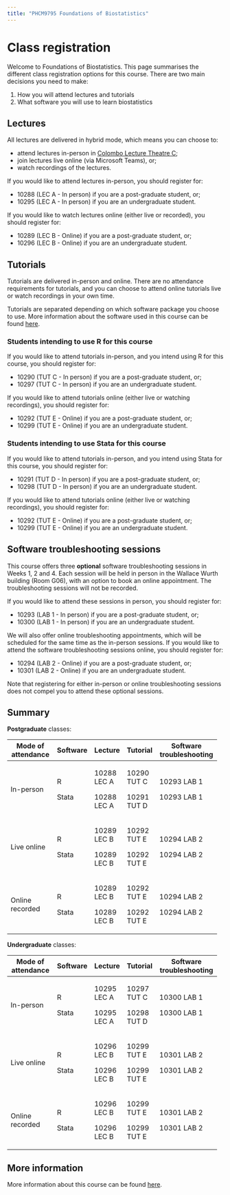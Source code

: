 ```yaml
---
title: "PHCM9795 Foundations of Biostatistics"
---
```


# Class registration

Welcome to Foundations of Biostatistics. This page summarises the different class registration options for this course. There are two main decisions you need to make:

1.  How you will attend lectures and tutorials
2.  What software you will use to learn biostatistics

## Lectures

All lectures are delivered in hybrid mode, which means you can choose to:

-   attend lectures in-person in [Colombo Lecture Theatre C](https://www.learningenvironments.unsw.edu.au/physical-spaces/colombo-building/k-b16-lg05-colombo-theatre-c);
-   join lectures live online (via Microsoft Teams), or;
-   watch recordings of the lectures.

If you would like to attend lectures in-person, you should register for:

-   10288 (LEC A - In person) if you are a post-graduate student, or;
-   10295 (LEC A - In person) if you are an undergraduate student.

If you would like to watch lectures online (either live or recorded), you should register for:

-   10289 (LEC B - Online) if you are a post-graduate student, or;
-   10296 (LEC B - Online) if you are an undergraduate student.

## Tutorials

Tutorials are delivered in-person and online. There are no attendance requirements for tutorials, and you can choose to attend online tutorials live or watch recordings in your own time.

Tutorials are separated depending on which software package you choose to use. More information about the software used in this course can be found [here](https://timothydobbins.github.io/foundations/software.html).

### Students intending to use R for this course

If you would like to attend tutorials in-person, and you intend using R for this course, you should register for:

-   10290 (TUT C - In person) if you are a post-graduate student, or;
-   10297 (TUT C - In person) if you are an undergraduate student.

If you would like to attend tutorials online (either live or watching recordings), you should register for:

-   10292 (TUT E - Online) if you are a post-graduate student, or;
-   10299 (TUT E - Online) if you are an undergraduate student.

### Students intending to use Stata for this course

If you would like to attend tutorials in-person, and you intend using Stata for this course, you should register for:

-   10291 (TUT D - In person) if you are a post-graduate student, or;
-   10298 (TUT D - In person) if you are an undergraduate student.

If you would like to attend tutorials online (either live or watching recordings), you should register for:

-   10292 (TUT E - Online) if you are a post-graduate student, or;
-   10299 (TUT E - Online) if you are an undergraduate student.

## Software troubleshooting sessions

This course offers three **optional** software troubleshooting sessions in Weeks 1, 2 and 4. Each session will be held in person in the Wallace Wurth building (Room G06), with an option to book an online appointment. The troubleshooting sessions will not be recorded.

If you would like to attend these sessions in person, you should register for:

-   10293 (LAB 1 - In person) if you are a post-graduate student, or;
-   10300 (LAB 1 - In person) if you are an undergraduate student.

We will also offer online troubleshooting appointments, which will be scheduled for the same time as the in-person sessions. If you would like to attend the software troubleshooting sessions online, you should register for:

-   10294 (LAB 2 - Online) if you are a post-graduate student, or;
-   10301 (LAB 2 - Online) if you are an undergraduate student.

Note that registering for either in-person or online troubleshooting sessions does not compel you to attend these optional sessions.

## Summary

**Postgraduate** classes:

+--------------------+------------+-------------+-------------+--------------------------+
| Mode of attendance | Software   | Lecture     | Tutorial    | Software troubleshooting |
+====================+============+=============+=============+==========================+
| In-person          | R          | 10288 LEC A | 10290 TUT C | 10293 LAB 1              |
|                    |            |             |             |                          |
|                    | Stata      | 10288 LEC A | 10291 TUT D | 10293 LAB 1              |
+--------------------+------------+-------------+-------------+--------------------------+
| Live online        | R          | 10289 LEC B | 10292 TUT E | 10294 LAB 2              |
|                    |            |             |             |                          |
|                    | Stata      | 10289 LEC B | 10292 TUT E | 10294 LAB 2              |
+--------------------+------------+-------------+-------------+--------------------------+
| Online recorded    | R          | 10289 LEC B | 10292 TUT E | 10294 LAB 2              |
|                    |            |             |             |                          |
|                    | Stata      | 10289 LEC B | 10292 TUT E | 10294 LAB 2              |
+--------------------+------------+-------------+-------------+--------------------------+

**Undergraduate** classes:

+--------------------+------------+-------------+-------------+--------------------------+
| Mode of attendance | Software   | Lecture     | Tutorial    | Software troubleshooting |
+====================+============+=============+=============+==========================+
| In-person          | R          | 10295 LEC A | 10297 TUT C | 10300 LAB 1              |
|                    |            |             |             |                          |
|                    | Stata      | 10295 LEC A | 10298 TUT D | 10300 LAB 1              |
+--------------------+------------+-------------+-------------+--------------------------+
| Live online        | R          | 10296 LEC B | 10299 TUT E | 10301 LAB 2              |
|                    |            |             |             |                          |
|                    | Stata      | 10296 LEC B | 10299 TUT E | 10301 LAB 2              |
+--------------------+------------+-------------+-------------+--------------------------+
| Online recorded    | R          | 10296 LEC B | 10299 TUT E | 10301 LAB 2              |
|                    |            |             |             |                          |
|                    | Stata      | 10296 LEC B | 10299 TUT E | 10301 LAB 2              |
+--------------------+------------+-------------+-------------+--------------------------+

## More information

More information about this course can be found [here](https://timothydobbins.github.io/foundations/).

